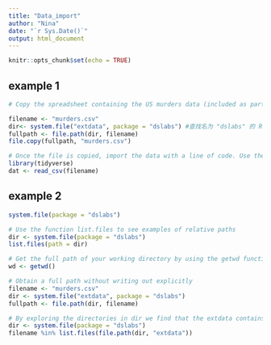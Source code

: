 ```yaml
---
title: "Data_import"
author: "Nina"
date: "`r Sys.Date()`"
output: html_document
---
```


```r
knitr::opts_chunk$set(echo = TRUE)
```

## example 1

```r
# Copy the spreadsheet containing the US murders data (included as part of the dslabs package) 

filename <- "murders.csv"
dir<- system.file("extdata", package = "dslabs") #查找名为 "dslabs" 的 R 包，并找到该包下面的extdata，找到后返回路径.
fullpath <- file.path(dir, filename) 
file.copy(fullpath, "murders.csv")

# Once the file is copied, import the data with a line of code. Use the read_csv function from the readr package (included in the tidyverse)
library(tidyverse)
dat <- read_csv(filename)
```

## example 2

```r
system.file(package = "dslabs")

# Use the function list.files to see examples of relative paths
dir <- system.file(package = "dslabs")
list.files(path = dir)

# Get the full path of your working directory by using the getwd function
wd <- getwd()

# Obtain a full path without writing out explicitly 
filename <- "murders.csv"
dir <- system.file("extdata", package = "dslabs") 
fullpath <- file.path(dir, filename)

# By exploring the directories in dir we find that the extdata contains the file we want
dir <- system.file(package = "dslabs") 
filename %in% list.files(file.path(dir, "extdata"))
```

